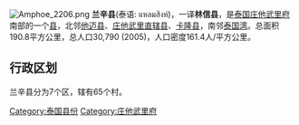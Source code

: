 [[File:Amphoe_2206.png|right]]
'''兰辛县'''(泰语: แหลมสิงห์)，一译'''林信县'''，是[[泰国|泰国]][[庄他武里府|庄他武里府]]南部的一个[[县|县]]，北邻[[他迈县|他迈县]]、[[庄他武里直辖县|庄他武里直辖县]]、[[卡隆县|卡隆县]]，南邻[[泰国湾|泰国湾]]。总面积190.8平方公里，总人口30,790 (2005)，人口密度161.4人/平方公里。

== 行政区划 ==
兰辛县分为7个区，辖有65个村。

{{庄他武里府}}
[[Category:泰国县份|Category:泰国县份]]
[[Category:庄他武里府|Category:庄他武里府]]